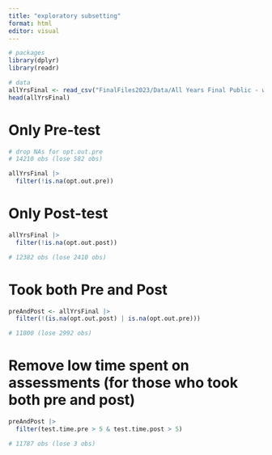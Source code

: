 ```yaml
---
title: "exploratory subsetting"
format: html
editor: visual
---
```


```r
# packages
library(dplyr)
library(readr)

# data
allYrsFinal <- read_csv("FinalFiles2023/Data/All Years Final Public - with Vars.csv")
head(allYrsFinal)
```

# Only Pre-test

```r
# drop NAs for opt.out.pre
# 14210 obs (lose 582 obs)

allYrsFinal |>
  filter(!is.na(opt.out.pre))
```
# Only Post-test
```r
allYrsFinal |>
  filter(!is.na(opt.out.post))

# 12382 obs (lose 2410 obs)
```
# Took both Pre and Post 
```r
preAndPost <- allYrsFinal |>
  filter(!(is.na(opt.out.post) | is.na(opt.out.pre)))

# 11800 (lose 2992 obs)
```

# Remove low time spent on assessments (for those who took both pre and post)
```r
preAndPost |>
  filter(test.time.pre > 5 & test.time.post > 5)

# 11787 obs (lose 3 obs)
```
